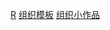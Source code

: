 {{Catnav|頁面分類|總類|維基百科模板|條目信息與編輯模板|小作品模板|社會學小作品模板}}
[[Category:社會科學小作品模板|R]]
[[Category:组织模板|]]
[[Category:组织小作品|]]